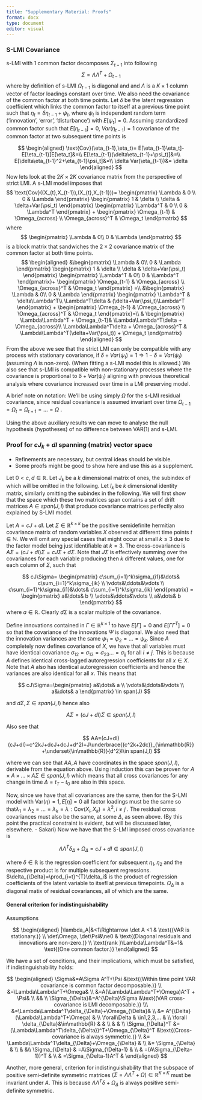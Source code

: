 ```yaml
---
title: "Supplementary Material: Proofs"
format: docx
type: document
editor: visual
---
```


### S-LMI Covariance

s-LMI with 1 common factor decomposes $\Sigma_{t-1}$ into following $$\Sigma=\Lambda\Lambda^T+\Omega_{t-1}$$where by definition of s-LMI $\Omega_{t-1}$ is diagonal and and $\Lambda$ is a $K\times1$ column vector of factor loadings constant over time. We also need the covariance of the common factor at both time points. Let $\delta$ be the latent regression coefficient which links the common factor to itself at a previous time point such that $\eta_t=\delta\eta_{t-1}+\psi_t$, where $\psi_t$ is independent random term ('innovation', 'error', 'disturbance') with $E[\psi_t]=0$. Assuming standardized common factor such that $E[\eta_{t-1}]=0,\:Var(\eta_{t-1})=1$ covariance of the common factor at two subsequent time points is

$$
\begin{aligned} 
\text{Cov}(\eta_{t-1},\eta_t)= E[\eta_{t-1}\eta_t]-E[\eta_{t-1}]E[\eta_t]&=\\ E[\eta_{t-1}(\delta\eta_{t-1}+\psi_t)]&=\\ E[\delta\eta_{t-1}^2+\eta_{t-1}\psi_t]&=\\ \delta Var(\eta_{t-1})&= \delta 
\end{aligned}
$$ 
Now lets look at the $2K\times 2K$ covariance matrix from the perspective of strict LMI. A s-LMI model imposes that 
$$
\text{Cov}((X_{t},X_{t-1}),(X_{t},X_{t-1}))= \begin{pmatrix}    \Lambda & 0
\\   0 & \Lambda \end{pmatrix}  \begin{pmatrix}   1 & \delta 
\\   \delta & \delta+Var(\psi_t) \end{pmatrix} \begin{pmatrix}    \Lambda^T & 0
\\   0 & \Lambda^T \end{pmatrix} + \begin{pmatrix}   \Omega_{t-1} & \Omega_{across} 
\\   \Omega_{across}^T & \Omega_t \end{pmatrix} 
$$ where $$
\begin{pmatrix}    \Lambda & 0\\   0 & \Lambda \end{pmatrix}
$$ is a block matrix that sandwiches the $2\times2$ covariance matrix of the common factor at both time points. $$
\begin{aligned}
&\begin{pmatrix}    \Lambda & 0\\   0 & \Lambda \end{pmatrix} \begin{pmatrix}   1 & \delta \\   \delta & \delta+Var(\psi_t) \end{pmatrix} \begin{pmatrix}    \Lambda^T & 0\\   0 & \Lambda^T \end{pmatrix}+ \begin{pmatrix}   \Omega_{t-1} & \Omega_{across} \\   \Omega_{across}^T & \Omega_t \end{pmatrix} =\\
&\begin{pmatrix}    \Lambda & 0\\   0 & \Lambda \end{pmatrix} \begin{pmatrix}    \Lambda^T & \delta\Lambda^T\\   \Lambda^T\delta & (\delta+Var(\psi_t)\Lambda^T \end{pmatrix} + 
\begin{pmatrix}   
\Omega_{t-1} & \Omega_{across} \\   
\Omega_{across}^T & \Omega_t \end{pmatrix}=\\
& \begin{pmatrix}    
\Lambda\Lambda^T + \Omega_{t-1}& \Lambda\Lambda^T\delta + \Omega_{across}\\   
\Lambda\Lambda^T\delta + \Omega_{across}^T & \Lambda\Lambda^T(\delta+Var(\psi_t)) + \Omega_t 
\end{pmatrix} 
\end{aligned}
$$ From the above we see that the strict LMI can only be compatible with any process with stationary covariance, if $\delta+Var(\psi_t)=1\Rightarrow1-\delta=Var(\psi_t)$ (assuming $\Lambda$ is non-zero). (When fitting a s-LMI model this is allowed.) We also see that s-LMI is compatible with non-stationary processes where the covariance is proportional to $\delta+Var(\psi_t)$ aligning with previous theoretical analysis where covariance increased over time in a LMI preserving model.

A brief note on notation: We'll be using simply $\Omega$ for the s-LMI residual covariance, since residual covariance is assumed invariant over time $\Omega_{t-1}=\Omega_{t}=\Omega_{t+1}=…=\Omega$ .

Using the above auxiliary results we can move to analyse the null hypothesis (hypotheses) of no difference between VAR(1) and s-LMI.

### Proof for $cJ_k+dI$ spanning (matrix) vector space

-   Refinements are necessary, but central ideas should be visible.
-   Some proofs might be good to show here and use this as a supplement.

Let $0<c,d\in\mathbb{R}$. Let $J_k$ be a $k$ dimensional matrix of ones, the subindex of which will be omitted in the following. Let $I_k$ be $k$ dimensional identity matrix, similarly omitting the subindex in the following. We will first show that the space which these two matrices span contains a set of drift matrices $A\in span(J,I)$ that produce covariance matrices perfectly also explained by S-LMI model.

Let $A=cJ+dI$. Let $\Sigma\in\mathbb{R}^{k\times k}$ be the positive semidefinite hermitian covariance matrix of random variables $X$ observed at different time points $t\in\mathbb{N}$. We will omit any special cases that might occur at small $k\leq3$ due to the factor model being just identifiable at $k=3$. The cross-covariance is $A\Sigma=(cJ+dI)\Sigma=cJ\Sigma+d\Sigma$. Note that $J\Sigma$ is effectively summing over the covariances for each variable producing then $k$ different values, one for each column of $\Sigma$, such that

$$
cJ\Sigma=
\begin{pmatrix} 
 c\sum_{i=1}^k\sigma_{i1}&\dots& c\sum_{i=1}^k\sigma_{ik} \\
 \vdots&\ddots&\vdots \\
 c\sum_{i=1}^k\sigma_{i1}&\dots& c\sum_{i=1}^k\sigma_{ik}
\end{pmatrix} = 
\begin{pmatrix} 
 a&\dots& b \\
 \vdots&\ddots&\vdots \\
 a&\dots& b
\end{pmatrix}
$$where $a\in\mathbb{R}$. Clearly $d\Sigma$ is a scalar multiple of the covariance.

Define innovations contained in $\Gamma\in\mathbb{R}^{k\times1}$ to have $E[\Gamma] = 0$ and $E[\Gamma\Gamma^T]=0$ so that the covariance of the innovations $\Psi$ is diagonal. We also need that the innovation variances are the same $\psi_1=\psi_2=…=\psi_k$. Since $A$ completely now defines covariance of $X$, we have that all variables must have identical covariance $\sigma_{12}=\sigma_{13}=\sigma_{23}…=\sigma_{ij}$ for all $i\ne j$. This is because $A$ defines identical cross-lagged autoregression coefficients for all $x\in X$. Note that $A$ also has identical autoregression coefficients and hence the variances are also identical for all $x$. This means that

$$
cJ\Sigma=\begin{pmatrix} 
 a&\dots& a \\
 \vdots&\ddots&\vdots \\
 a&\dots& a \end{pmatrix}
\in span(J)
$$

and $d\Sigma,\Sigma\in span(J,I)$ hence also

$$
A\Sigma=(cJ+dI)\Sigma\in span(J,I)
$$

Also see that

$$
AA=(cJ+dI)(cJ+dI)=c^2kJ+dcJ+dcJ+d^2I=J\underbrace{(c^2k+2dc)}_{\in\mathbb{R}}+\underset{\in\mathbb{R}}{d^2}I\in span(J,I)
$$

where we can see that $AA,A$ have coordinates in the space $span(J,I)$, derivable from the equation above. Using induction this can be proven for $A\times A \times...\times A\Sigma\in span(J,I)$ which means that all cross covariances for any change in time $\Delta=t_T-t_0$ are also in this space.

Now, since we have that all covariances are the same, then for the S-LMI model with $\text{Var}(\eta)=1,E[\eta]=0$ all factor loadings must be the same so that$\lambda_1=\lambda_2=…=\lambda_k=\lambda:\text{Cov}(X_i,X_k)=\lambda^2,i\ne j$ . The residual cross covariances must also be the same, at some $\Delta$, as seen above. (By this point the practical constraint is evident, but will be discussed later, elsewhere. - Sakari) Now we have that the S-LMI imposed cross covariance is

$$
\Lambda\Lambda^T \delta_{\Delta}+\Omega_\Delta= cJ+dI\in span(J,I)
$$

where $\delta\in\mathbb{R}$ is the regression coefficient for subsequent $\eta_1,\eta_2$ and the respective product is for multiple subsequent regressions. $\delta_{\Delta}=\prod_{i=t}^{T}\delta_i$ is the product of regression coefficients of the latent variable to itsefl at previous timepoints. $\Omega_\Delta$ is a diagonal matix of residual covariances, all of which are the same.

#### General criterion for indistinguishability

Assumptions

$$
\begin{aligned}
|\lambda_A|&<1\Rightarrow \det A <1 & \text{(VAR is stationary.)} \\
\det\Omega, \det\Psi&\ne0 & \text{(Diagonal residuals and innovations are non-zero.)} \\
\text{rank }\Lambda\Lambda^T&=1& \text{(One common factor.)}
\end{aligned}
$$

We have a set of conditions, and their implications, which must be satisfied, if indistinguishability holds:

$$
\begin{aligned}
\Sigma&=A\Sigma A^T+\Psi &\text{(Within time point VAR covariance is common factor decomposable.)} \\
&=\Lambda\Lambda^T+\Omega& \\
&=A(\Lambda\Lambda^T+\Omega)A^T + \Psi& \\ 
&& \\
\Sigma_{\Delta}&=A^{\Delta}\Sigma &\text{(VAR cross-covariance is LMI decomposable.)} \\\ 
&=\Lambda\Lambda^T\delta_{\Delta}+\Omega_{\Delta}& \\ 
&= A^{\Delta}(\Lambda\Lambda^T+\Omega) & \\ 
\forall\Delta & \in1,2,3,... & \\ 
\forall \delta_{\Delta}&\in\mathbb{R} & & \\ 
& & \\
\Sigma_{\Delta}^T    &=(\Lambda\Lambda^T\delta_{\Delta})^T+\Omega_{\Delta}^T   &\text{(Cross-covariance is always symmetric.)} \\
&= \Lambda\Lambda^T\delta_{\Delta}+\Omega_{\Delta} & \\ 
&= \Sigma_{\Delta} & \\ 
& &\\
\Sigma_{\Delta} & =A\Sigma_{\Delta-1} & \\
& =(A\Sigma_{\Delta-1})^T & \\
& =\Sigma_{\Delta-1}A^T &
\end{aligned}  
$$

Another, more general, criterion for indistinguishability that the subspace of positive semi-definite symmetric matrices $(\Sigma=\Lambda\Lambda^T+\Omega)\in\mathbb{R}^{K\times K}$ must be invariant under $A$. This is because $\Lambda\Lambda^T\delta + \Omega_{\Delta}$ is always positive semi-definite symmetric.
